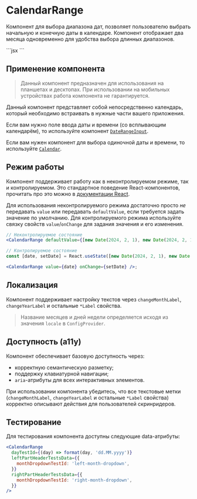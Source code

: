 <Overview>

# CalendarRange

Компонент для выбора диапазона дат, позволяет пользователю выбрать начальную и конечную даты в календаре.
Компонент отображает два месяца одновременно для удобства выбора длинных диапазонов.

</Overview>

<Playground>
  ```jsx
  <CalendarRange defaultValue={[new Date(2024, 2, 1), new Date(2024, 2, 10)]} />
  ```
</Playground>

## Применение компонента

> Данный компонент предназначен для использования на планшетах и десктопах.
> При использовании на мобильных устройствах работа компонента не гарантируется.

Данный компонент представляет собой непосредственно календарь, который необходимо встраивать в нужные части вашего приложения.

Если вам нужно поле ввода даты и времени (со всплывающим календарём), то используйте компонент [`DateRangeInput`](/components/date-range-input).

Если вам нужен компонент для выбора одиночной даты и времени, то используйте [`Calendar`](/components/calendar).

## Режим работы

Компонент поддерживает работу как в неконтролируемом режиме, так и контролируемом. Это стандартное поведение
React-компонентов, прочитать про это можно в [документации React](https://react.dev/reference/react-dom/components/input#controlling-an-input-with-a-state-variable).

Для использования неконтролируемого режима достаточно просто _не_ передавать `value` или передавать `defaultValue`, если
требуется задать значение по умолчанию.
Для контролируемого режима используйте связку свойств `value`/`onChange` для задания значения и его изменения.

```jsx
// Неконтролируемое состояние
<CalendarRange defaultValue={[new Date(2024, 2, 1), new Date(2024, 2, 10)]} />;

// Контролируемое состояние
const [date, setDate] = React.useState([new Date(2024, 2, 1), new Date(2024, 2, 10)]);

<CalendarRange value={date} onChange={setDate} />;
```

## Локализация

Компонент поддерживает настройку текстов через `changeMonthLabel`, `changeYearLabel` и остальные `*Label` свойства.

> Название месяцев и дней недели определяется исходя из значения `locale` в `ConfigProvider`.

## Доступность (a11y)

Компонент обеспечивает базовую доступность через:

- корректную семантическую разметку;
- поддержку клавиатурной навигации;
- `aria`-атрибуты для всех интерактивных элементов.

При использовании компонента убедитесь, что все текстовые метки
(`changeMonthLabel`, `changeYearLabel` и остальные `*Label` свойства) корректно описывают действия для пользователей скринридеров.

## Тестирование

Для тестирования компонента доступны следующие data-атрибуты:

```jsx
<CalendarRange
  dayTestId={(day) => format(day, 'dd.MM.yyyy')}
  leftPartHeaderTestsData={{
    monthDropdownTestId: 'left-month-dropdown',
  }}
  rightPartHeaderTestsData={{
    monthDropdownTestId: 'right-month-dropdown',
  }}
/>
```
